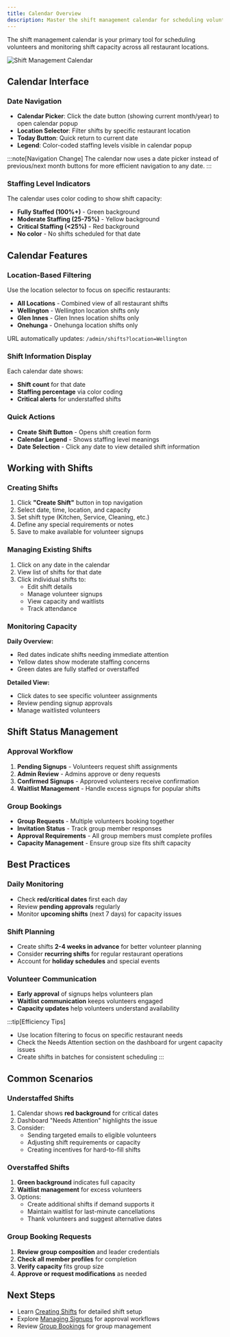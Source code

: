 ```yaml
---
title: Calendar Overview
description: Master the shift management calendar for scheduling volunteers and monitoring capacity across all locations
---
```


The shift management calendar is your primary tool for scheduling volunteers and monitoring shift capacity across all restaurant locations.

![Shift Management Calendar](/images/screenshots/admin-shifts.png)


<AppLink path="/admin/shifts" text="📅 Open Live Shift Management" />

## Calendar Interface

### Date Navigation
- **Calendar Picker**: Click the date button (showing current month/year) to open calendar popup
- **Location Selector**: Filter shifts by specific restaurant location
- **Today Button**: Quick return to current date
- **Legend**: Color-coded staffing levels visible in calendar popup

:::note[Navigation Change]
The calendar now uses a date picker instead of previous/next month buttons for more efficient navigation to any date.
:::

### Staffing Level Indicators
The calendar uses color coding to show shift capacity:

- <span class="status-dot green"></span> **Fully Staffed (100%+)** - Green background
- <span class="status-dot yellow"></span> **Moderate Staffing (25-75%)** - Yellow background  
- <span class="status-dot red"></span> **Critical Staffing (&lt;25%)** - Red background
- **No color** - No shifts scheduled for that date

## Calendar Features

### Location-Based Filtering
Use the location selector to focus on specific restaurants:
- **All Locations** - Combined view of all restaurant shifts
- **Wellington** - Wellington location shifts only
- **Glen Innes** - Glen Innes location shifts only
- **Onehunga** - Onehunga location shifts only

URL automatically updates: `/admin/shifts?location=Wellington`

### Shift Information Display
Each calendar date shows:
- **Shift count** for that date
- **Staffing percentage** via color coding
- **Critical alerts** for understaffed shifts

### Quick Actions
- **Create Shift Button** - Opens shift creation form
- **Calendar Legend** - Shows staffing level meanings
- **Date Selection** - Click any date to view detailed shift information

## Working with Shifts

### Creating Shifts
1. Click **"Create Shift"** button in top navigation
2. Select date, time, location, and capacity
3. Set shift type (Kitchen, Service, Cleaning, etc.)
4. Define any special requirements or notes
5. Save to make available for volunteer signups

### Managing Existing Shifts  
1. Click on any date in the calendar
2. View list of shifts for that date
3. Click individual shifts to:
   - Edit shift details
   - Manage volunteer signups
   - View capacity and waitlists
   - Track attendance

### Monitoring Capacity
**Daily Overview:**
- Red dates indicate shifts needing immediate attention
- Yellow dates show moderate staffing concerns
- Green dates are fully staffed or overstaffed

**Detailed View:**
- Click dates to see specific volunteer assignments
- Review pending signup approvals
- Manage waitlisted volunteers

## Shift Status Management

### Approval Workflow
1. **Pending Signups** - Volunteers request shift assignments
2. **Admin Review** - Admins approve or deny requests
3. **Confirmed Signups** - Approved volunteers receive confirmation
4. **Waitlist Management** - Handle excess signups for popular shifts

### Group Bookings
- **Group Requests** - Multiple volunteers booking together
- **Invitation Status** - Track group member responses
- **Approval Requirements** - All group members must complete profiles
- **Capacity Management** - Ensure group size fits shift capacity

## Best Practices

### Daily Monitoring
- Check **red/critical dates** first each day
- Review **pending approvals** regularly
- Monitor **upcoming shifts** (next 7 days) for capacity issues

### Shift Planning
- Create shifts **2-4 weeks in advance** for better volunteer planning
- Consider **recurring shifts** for regular restaurant operations
- Account for **holiday schedules** and special events

### Volunteer Communication
- **Early approval** of signups helps volunteers plan
- **Waitlist communication** keeps volunteers engaged
- **Capacity updates** help volunteers understand availability

:::tip[Efficiency Tips]
- Use location filtering to focus on specific restaurant needs
- Check the Needs Attention section on the dashboard for urgent capacity issues
- Create shifts in batches for consistent scheduling
:::

## Common Scenarios

### Understaffed Shifts
1. Calendar shows **red background** for critical dates
2. Dashboard "Needs Attention" highlights the issue  
3. Consider:
   - Sending targeted emails to eligible volunteers
   - Adjusting shift requirements or capacity
   - Creating incentives for hard-to-fill shifts

### Overstaffed Shifts
1. **Green background** indicates full capacity
2. **Waitlist management** for excess volunteers
3. Options:
   - Create additional shifts if demand supports it
   - Maintain waitlist for last-minute cancellations
   - Thank volunteers and suggest alternative dates

### Group Booking Requests
1. **Review group composition** and leader credentials
2. **Check all member profiles** for completion
3. **Verify capacity** fits group size
4. **Approve or request modifications** as needed

## Next Steps

- Learn [Creating Shifts](/shift-management/creating-shifts/) for detailed shift setup
- Explore [Managing Signups](/shift-management/managing-signups/) for approval workflows  
- Review [Group Bookings](/shift-management/group-bookings/) for group management
